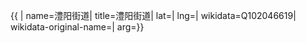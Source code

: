 {{ {{{1|PRC admin/showdata}}}|
name=澧阳街道|
title=澧阳街道|
lat=|
lng=|
wikidata=Q102046619|
wikidata-original-name=|
arg={{{arg|}}}}}